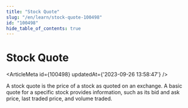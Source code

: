 ```yaml
---
title: "Stock Quote"
slug: "/en/learn/stock-quote-100498"
id: "100498"
hide_table_of_contents: true
---
```



# Stock Quote

<ArticleMeta id={100498} updatedAt={'2023-09-26 13:58:47'} />
<div className='border-solid border-b border-t-0 my-4 border-[var(--ifm-color-gray-300)]' />

A stock quote is the price of a stock as quoted on an exchange. A basic quote for a specific stock provides information, such as its bid and ask price, last traded price, and volume traded.
